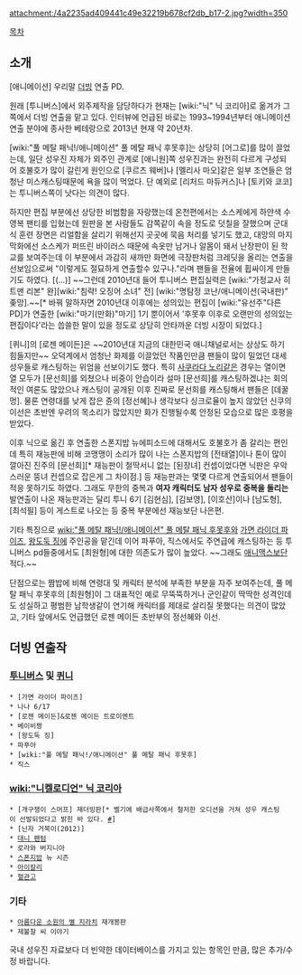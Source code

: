 attachment:/4a2235ad409441c49e32219b678cf2db_b17-2.jpg?width=350

[[목차]]

== 소개 ==
[애니메이션] 우리말 [[더빙]] 연출 PD.

원래 [투니버스]에서 외주제작을 담당하다가 현재는 [wiki:"닉" 닉 코리아]로 옮겨가 그쪽에서 더빙 연출을 맡고 있다. 인터뷰에 언급된 바로는 1993~1994년부터 애니메이션 연출 분야에 종사한 베테랑으로 2013년 현재 약 20년차.

[wiki:"풀 메탈 패닉!/애니메이션" 풀 메탈 패닉 후못후]는 상당히 [어그로]를 많이 끌었는데, 일단 성우진 자체가 외주인 관계로 [애니원]쪽 성우진과는 완전히 다르게 구성되어 호불호가 많이 갈린게 원인으로 [쿠르츠 웨버]나 [멜리사 마오]같은 일부 조연들은 엄청난 미스캐스팅때문에 욕을 많이 먹었다. 단 예외로 [리처드 마듀커스]나 [토키와 쿄코]는 투니버스쪽이 낫다는 의견이 많다. 

하지만 편집 부분에선 상당한 비범함을 자랑했는데 온천편에서는 소스케에게 하얀색 수영복 팬티를 입혔는데 원판을 본 사람들도 감쪽같이 속을 정도로 덧칠을 잘했으며 군대식 훈련 장면은 리얼함을 살리기 위해선지 곳곳에 묵음 처리를 넣기도 했고, 대망의 마지막화에선 소스케가 퍼뜨린 바이러스 때문에 속옷만 남거나 알몸이 돼서 난장판이 된 학교를 보여주는데 이 부분에서 과감히 새까만 화면에 극장판처럼 크레딧을 올리는 연출을 선보임으로써 "이렇게도 절묘하게 연출할수 있구나."라며 팬들을 전율에 휩싸이게 만들기도 하였다. [(...)] ~~그런데 2010년대 들어 투니버스 편집실력은 [wiki:"가정교사 히트맨 리본" 완][wiki:"침략! 오징어 소녀" 전] [wiki:"명탐정 코난/애니메이션(국내판)" 좆망].~~[* 바꿔 말하자면 2010년대 이후에는 성의있는 편집이 [wiki:"유선주"다른 PD]가 연출한 [wiki:"마기(만화)"마기] 1기 뿐이어서 '후못후 이후로 오랜만의 성의있는 편집이다'라는 씁쓸한 말이 있을 정도로 상당히 안타까운 더빙 시장이 되었다.]

[퀴니]의 [로젠 메이든]은 ~~2010년대 지금의 대한민국 애니채널로서는 상상도 하기 힘들지만~~ 오덕계에서 엄청난 화제를 이끌었던 작품인만큼 팬들이 많이 밀었던 대세 성우들로 캐스팅하는 위엄을 선보이기도 했다. 특히 [[사쿠라다 노리]]같은 경우는 열이면 열 모두가 [문선희]를 외쳤으나 비중이 안습이라 설마 [문선희]를 캐스팅하겠냐는 회의적인 여론도 많았으나 캐스팅이 공개된 이후 진짜로 문선희를 캐스팅해서 팬들은 [데꿀멍]. 물론 연령대를 낮게 잡은 쥰의 [정선혜]나 생각보다 싱크로율이 높지 않았던 신쿠의 이선은 초반엔 우려의 목소리가 많았지만 화가 진행될수록 안정된 모습으로 많은 호평을 받았다.

이후 닉으로 옮긴 후 연출한 스폰지밥 뉴에피소드에 대해서도 호불호가 좀 갈리는 편인데 특히 재능판에 비해 코맹맹이 소리가 많이 나는 스폰지밥의 [전태열]이나 톤이 많이 깔아진 진주의 [문선희][* 재능판이 철딱서니 없는 [된장녀] 컨셉이었다면 닉판은 우악스러운 뚱녀 컨셉으로 잡은게 그 차이점.] 등 재능판과는 몇몇 다르게 연출되어서 팬들이 적응 못하기도 하였다. 그래도 무한의 중복과 '''여자 캐릭터도 남자 성우로 중복을 돌리는''' 발연출이 나온 재능판과는 달리 투니 6기 [김현심], [김보영], [이호산]이나 [남도형], [최석필] 등이 게스트로 나오는 등 중복 부분에선 재능보단 나은편.

기타 특징으로 [[wiki:"풀 메탈 패닉!/애니메이션" 풀 메탈 패닉 후못후]]와 [[가면 라이더 파이즈]], [[왕도둑 징]]에 주인공을 맡긴데 이어 파푸아, 직스에서도 주연급에 캐스팅하는 등 투니버스 pd들중에서도 [최원형]에 대한 의존도가 많이 높았다. ~~그래도 [[애니맥스]]보단 적다.~~

단점으로는 짬밥에 비해 연령대 및 캐릭터 분석에 부족한 부분을 자주 보여주는데, 풀 메탈 패닉 후못후의 [최원형]이 그 대표적인 예로 무뚝뚝하거나 군인같이 딱딱한 성격인데도 성실하고 평범한 남학생같이 연기해 캐릭터를 제대로 살리질 못했다는 의견이 많았고, 기타 앞에서도 언급했던 로젠 메이든 초반부의 정선혜와 이선.
== 더빙 연출작 ==
=== [[투니버스]] 및 [[퀴니]] ===
 * [가면 라이더 파이즈]
 * 나나 6/17
 * [로젠 메이든]&로젠 메이든 트로이멘트
 * 베이비짱
 * [왕도둑 징]
 * 파푸아
 * [wiki:"풀 메탈 패닉!/애니메이션" 풀 메탈 패닉 후못후]
 * 직스
=== [[wiki:"니켈로디언" 닉 코리아]] ===
 * [개구쟁이 스머프] 재더빙판[* 벨기에 배급사쪽에서 철저한 오디션을 거쳐 성우 캐스팅이 선발되었다고 밝힌 바 있다. [http://news.naver.com/main/read.nhn?mode=LSD&mid=sec&sid1=106&oid=112&aid=0002044376 #]]
 * [닌자 거북이(2012)]
 * [[대니 팬텀]]
 * 로라와 버지니아
 * [[스폰지밥]] 뉴 시즌
 * [[아이칼리]]
 * [[혈관고]]

=== 기타 ===
 * [[아름다운 소원의 별 지라치]] 재개봉판
 * 제불찰 씨 이야기

국내 성우진 자료보다 더 빈약한 데이터베이스를 가지고 있는 항목인 만큼, 많은 추가/수정 바랍니다.
